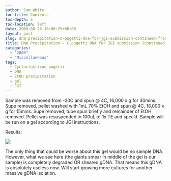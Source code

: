```yaml
---
author: Sam White
toc-title: Contents
toc-depth: 5
toc-location: left
date: 2009-08-26 16:00:25+00:00
layout: post
slug: dna-precipitation-c-pugetti-dna-for-jgi-submission-continued-from-yesterday
title: DNA Precipitation - C.pugetti DNA for JGI submission (continued from yesterday)
categories:
  - "2009"
  - "Miscellaneous"
tags:
  - Cycloclasticus pugetii
  - DNA
  - EtOH precipitation
  - gel
  - JGI
---
```


Sample was removed from -20C and spun @ 4C, 16,000 x g for 30mins. Supe removed, pellet washed with 1mL 70% EtOH and spun @ 4C, 16,000 x g for 15mins. Supe removed, tube spun briefly and remainder of EtOH removed. Pellet was resuspended in 100uL of 1x TE and spec'd. Sample will be run on a gel according to JGI instructions.

Results:

![](https://eagle.fish.washington.edu/Arabidopsis/20090826.png)

The only thing that could be worse about this gel would be no sample DNA. However, what we see here (the giants smear in middle of the gel is our sample) is completely degraded OR sheared gDNA. That means this gDNA is absolutely useless now. Will start growing more cultures for another massive gDNA isolation.
